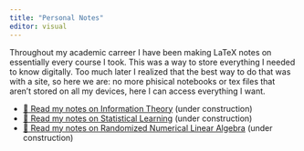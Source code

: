 ```yaml
---
title: "Personal Notes"
editor: visual
---
```


Throughout my academic carreer I have been making LaTeX notes on essentially every course I took. This was a way to store everything I needed to know digitally. Too much later I realized that the best way to do that was with a site, so here we are: no more phisical notebooks or tex files that aren't stored on all my devices, here I can access everything I want.

- [📖 Read my notes on Information Theory](InformationTheoryNotes/index.html) (under construction)
- [📖 Read my notes on Statistical Learning](StatisticalLearning/index.html) (under construction)
- [📖 Read my notes on Randomized Numerical Linear Algebra](RandNLA/index.html) (under construction)

